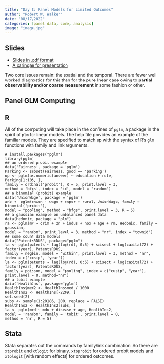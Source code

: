 ```yaml
---
title: "Day 8: Panel Models for Limited Outcomes"
author: "Robert W. Walker"
date: "08/17/2022"
categories: [panel data, code, analysis]
image: "image.jpg"
---
```


## Slides

- [Slides in .pdf format](./img/slidesDay8.pdf)
- [A xaringan for presentation](https://robertwwalker.github.io/xaringan/ESSSSDA22-Day8/)

Two core issues remain: the spatial and the temporal.  There are fewer well worked diagnostics for this than for the pure linear case owing to **partial observability and/or coarse measurement** in some fashion or other.

## Panel GLM Computing

## R

All of the computing will take place in the confines of `pglm`, a package in the spirit of `plm` for linear models.  The help file provides an example of the familiar models.  They are specified to match up with the syntax of R's `glm` functions with family and link arguments.

```
# install.packages("pglm")
library(pglm)
## an ordered probit example
data('Fairness', package = 'pglm')
Parking <- subset(Fairness, good == 'parking')
op <- pglm(as.numeric(answer) ~ education + rule,
Parking[1:105, ],
family = ordinal('probit'), R = 5, print.level = 3,
method = 'bfgs', index = 'id', model = "random")
## a binomial (probit) example
data('UnionWage', package = 'pglm')
anb <- pglm(union ~ wage + exper + rural, UnionWage, family = binomial('probit'),
model = "pooling", method = "bfgs", print.level = 3, R = 5)
## a gaussian example on unbalanced panel data
data(Hedonic, package = "plm")
ra <- pglm(mv ~ crim + zn + indus + nox + age + rm, Hedonic, family = gaussian,
model = "random", print.level = 3, method = "nr", index = "townid")
## some count data models
data("PatentsRDUS", package="pglm")
la <- pglm(patents ~ lag(log(rd), 0:5) + scisect + log(capital72) + factor(year), PatentsRDUS,
family = negbin, model = "within", print.level = 3, method = "nr",
index = c('cusip', 'year'))
la <- pglm(patents ~ lag(log(rd), 0:5) + scisect + log(capital72) + factor(year), PatentsRDUS,
family = poisson, model = "pooling", index = c("cusip", "year"),
print.level = 0, method="nr")
## a tobit example
data("HealthIns", package="pglm")
HealthIns$med2 <- HealthIns$med / 1000
HealthIns2 <- HealthIns[-2209, ]
set.seed(2)
subs <- sample(1:20186, 200, replace = FALSE)
HealthIns2 <- HealthIns2[subs, ]
la <- pglm(med ~ mdu + disease + age, HealthIns2,
model = 'random', family = 'tobit', print.level = 0,
method = 'nr', R = 5)
```

## Stata

Stata separates out the commands by family/link combination.  So there are `xtprobit` and `xtlogit` for binary.  `xtoprobit` for ordered probit models and `xtologit` [with random effects] for ordered outcomes.   